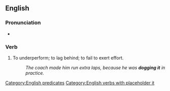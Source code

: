 ==English==

===Pronunciation===
* {{audio|En-au-dog it.ogg|Audio (AU)|lang=en}}

===Verb===
{{en-verb|dogs it|dogging it|dogged it}}

# {{lb|en|slang}} To underperform; to lag behind; to fail to exert effort.
#: ''The coach made him run extra laps, because he was '''dogging it''' in practice.''

[[Category:English predicates]]
[[Category:English verbs with placeholder it]]